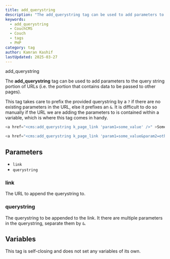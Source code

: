 ```yaml
---
title: add_querystring
description: "The add_querystring tag can be used to add parameters to the query string portion of URLs."
keywords:
  - add_querystring
  - CouchCMS
  - Couch
  - tags
  - PHP
category: tag
author: Kamran Kashif
lastUpdated: 2025-03-27
---
```


add_querystring

The **add_querystring** tag can be used to add parameters to the query string portion of URLs (i.e. the portion that contains data to be passed to other pages).

This tag takes care to prefix the provided querystring by a `?` if there are no existing parameters in the URL, else it prefixes an `&`. It is difficult to do so manually if the URL we are adding the parameters to is contained within a variable, which is where this tag comes in handy.

```php
<a href="<cms:add_querystring k_page_link 'param1=some_value' />" >Some link</a>
```

```php
<a href="<cms:add_querystring k_page_link 'param1=some_value&param2=other_value' />" >Some link</a>
```

## Parameters

- `link`
- `querystring`

### link

The URL to append the querystring to.

### querystring

The querystring to be appended to the link. It there are multiple parameters in the querystring, separate them by `&`.

## Variables

This tag is self-closing and does not set any variables of its own.
